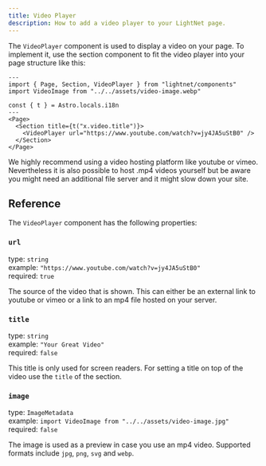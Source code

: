 ```yaml
---
title: Video Player
description: How to add a video player to your LightNet page. 
---
```


The `VideoPlayer` component is used to display a video on your page. To implement it, use the section component to fit 
the video player into your page structure like this:

```astro
---
import { Page, Section, VideoPlayer } from "lightnet/components"
import VideoImage from "../../assets/video-image.webp"

const { t } = Astro.locals.i18n
---
<Page>
  <Section title={t("x.video.title")}>
    <VideoPlayer url="https://www.youtube.com/watch?v=jy4JA5uStB0" />
  </Section>
</Page>
```

<Aside type="tip">
We highly recommend using a video hosting platform like youtube or vimeo. Nevertheless it is also possible to host 
.mp4 videos yourself but be aware you might need an additional file server and it might slow down your site.
</Aside>

## Reference

The `VideoPlayer` component has the following properties:

### `url`

type: `string` \
example: `"https://www.youtube.com/watch?v=jy4JA5uStB0"` \
required: `true`

The source of the video that is shown. This can either be an external link to youtube or vimeo or a link to an 
mp4 file hosted on your server.

### `title`

type: `string` \
example: `"Your Great Video"` \
required: `false`

This title is only used for screen readers. For setting a title on top of the video use the `title` of the section.


### `image`

type: `ImageMetadata` \
example: `import VideoImage from "../../assets/video-image.jpg"` \
required: `false`

The image is used as a preview in case you use an mp4 video. Supported formats include `jpg`, `png`, `svg` and `webp`.